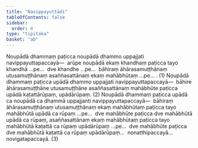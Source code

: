 ```yaml
---
title: "Navippayuttādi"
tableOfContents: false
sidebar:
  order: 8
type: "tipitaka"
basket: "ab"
---
```



<DynamicBreadcrumb />

<Division number="382">

<Paragraph number="3279">
Noupādā dhammaṃ paṭicca noupādā dhammo uppajjati navippayuttapaccayā—  arūpe noupādā ekaṃ khandhaṃ paṭicca tayo khandhā …pe…  dve khandhe …pe…  bāhiraṃ āhārasamuṭṭhānaṃ utusamuṭṭhānaṃ asaññasattānaṃ ekaṃ mahābhūtaṃ …pe… . (1)
</Paragraph>

<Paragraph number="3280">
Noupādā dhammaṃ paṭicca upādā dhammo uppajjati navippayuttapaccayā—  bāhire āhārasamuṭṭhāne utusamuṭṭhāne asaññasattānaṃ mahābhūte paṭicca upādā kaṭattārūpaṃ, upādārūpaṃ. (2)
</Paragraph>

<Paragraph number="3281">
Noupādā dhammaṃ paṭicca upādā ca noupādā ca dhammā uppajjanti navippayuttapaccayā—  bāhiraṃ āhārasamuṭṭhānaṃ utusamuṭṭhānaṃ ekaṃ mahābhūtaṃ paṭicca tayo mahābhūtā upādā ca rūpaṃ …pe…  dve mahābhūte paṭicca dve mahābhūtā upādā ca rūpaṃ, asaññasattānaṃ ekaṃ mahābhūtaṃ paṭicca tayo mahābhūtā kaṭattā ca rūpaṃ upādārūpaṃ …pe…  dve mahābhūte paṭicca dve mahābhūtā kaṭattā ca rūpaṃ upādārūpaṃ…  nonatthipaccayā…  novigatapaccayā. (3)
</Paragraph>
</Division>
